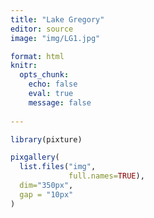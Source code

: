 ```yaml
---
title: "Lake Gregory"
editor: source
image: "img/LG1.jpg"

format: html
knitr: 
  opts_chunk:
    echo: false 
    eval: true
    message: false
    
---
```


```r
library(pixture)

pixgallery(
  list.files("img", 
             full.names=TRUE),
  dim="350px",
  gap = "10px"
)
```

